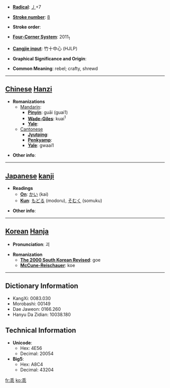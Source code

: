 * '''[[Wiktionary:Chinese radical index| Radical]]''': [[Wiktionary:Chinese radical index 丿|丿]]+7

* '''[[Wiktionary:Chinese total strokes index|Stroke number]]''': [[Wiktionary:Chinese total strokes index 8|8]]

* '''Stroke order''': 

* '''[[Wiktionary:Chinese four corner index|Four-Corner System]]''': 2011<sub>1</sub>

* '''[[Wiktionary:Chinese Cangjie index|Cangjie input]]''': 竹十中心 (HJLP)

* '''Graphical Significance and Origin''': 

* '''Common Meaning''': rebel; crafty, shrewd

----

== [[Chinese]] [[Hanzi]] ==

* '''Romanizations'''
** [[Mandarin]]:
*** '''[[Pinyin]]''': guāi (guai1)
*** '''[[Wade-Giles]]''': kuai<sup>1</sup>
*** '''[[Yale]]''': 
**[[Cantonese]]
***'''[[Jyutping]]''':
***'''[[Penkyamp]]''': 
***'''[[Yale]]''': gwaai1

* '''Other info''': 

----

== [[Japanese]] [[kanji]] ==

* '''Readings'''
** '''[[On]]''': [[かい]] (kai)
** '''[[Kun]]''': [[もどる]] (modoru), [[そむく]] (somuku)

* '''Other info''':  

----

== [[Korean]] [[Hanja]] ==

* '''Pronunciation''': 괴

* '''Romanization'''
** '''[[The 2000 South Korean Revised Romanization|The 2000 South Korean Revised]]''': goe
** '''[[McCune-Reischauer]]''': koe

----

== Dictionary Information ==

* KangXi: 0083.030
* Morobashi: 00149
* Dae Jaweon: 0166.260
* Hanyu Da Zidian: 10038.180

== Technical Information ==

* '''Unicode''':
** Hex: 4E56
** Decimal: 20054
* '''Big5''':
** Hex: A8C4
** Decimal: 43204

[[fr:乖]]
[[ko:乖]]
